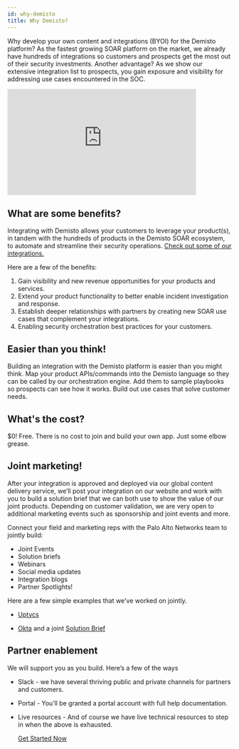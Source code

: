 ```yaml
---
id: why-demisto 
title: Why Demisto? 
---
```


Why develop your own content and integrations (BYOI) for the Demisto platform? As the fastest growing SOAR platform on the market, we already have hundreds of integrations so customers and prospects get the most out of their security investments. Another advantage? As we show our extensive integration list to prospects, you gain exposure and visibility for addressing use cases encountered in the SOC.

<iframe width="424" height="238" src="https://www.youtube.com/embed/BzB10GGQ8ms" frameborder="0" allow="accelerometer; autoplay; encrypted-media; gyroscope; picture-in-picture" allowfullscreen></iframe>


## What are some benefits?

Integrating with Demisto allows your customers to leverage your product(s), in tandem with the hundreds of products in the Demisto SOAR ecosystem, to automate and streamline their security operations. [Check out some of our integrations.](https://www.demisto.com/integrations/)

Here are a few of the benefits: 

1. Gain visibility and new revenue opportunities for your products and services.
1. Extend your product functionality to better enable incident investigation and response.
1. Establish deeper relationships with partners by creating new SOAR use cases that complement your integrations.
1. Enabling security orchestration best practices for your customers.

## Easier than you think!

Building an integration with the Demisto platform is easier than you might think. Map your product APIs/commands into the Demisto language so they can be called by our orchestration engine. Add them to sample playbooks so prospects can see how it works. Build out use cases that solve customer needs. 


## What's the cost? 

$0! Free. There is no cost to join and build your own app. Just some elbow grease.  


## Joint marketing! 

After your integration is approved and deployed via our global content delivery service, we’ll post your integration on our website and work with you to build a solution brief that we can both use to show the value of our joint products. Depending on customer validation, we are very open to additional marketing events such as sponsorship and joint events and more. 

Connect your field and marketing reps with the Palo Alto Networks team to jointly build: 

  - Joint Events 
  - Solution briefs
  - Webinars
  - Social media updates
  - Integration blogs
  - Partner Spotlights!

Here are a few simple examples that we've worked on jointly. 

  - [Uptycs](https://www.uptycs.com/blog/demisto-uptycs-orchestrating-incident-response-activities)

  - [Okta](https://www.okta.com/partners/palo-alto-networks/demisto/) and a joint [Solution Brief](https://go.demisto.com/hubfs/Resources/Solution_Briefs/Okta/Okta%20Solution%20Brief.pdf#new_tab)

## Partner enablement  

We will support you as you build. Here’s a few of the ways

- Slack - we have several thriving public and private channels for partners and customers. 
- Portal - You’ll be granted a portal account with full help documentation.  
- Live resources - And of course we have live technical resources to step in when the above is exhausted.

	<a href="/docs/en/get-started" class="button">Get Started Now</a>

